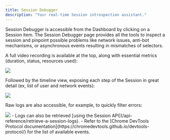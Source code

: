 ```yaml
---
title: Session Debugger
description: "Your real-time Session introspection assistant."
---
```


Session Debugger is accessible from the Dashboard by clicking on a Session item.
The Session Debugger page provides all the tools to inspect a session and
pinpoint possible problems like network issues, anti-bot mechanisms, or
asynchronous events resulting in mismatches of selectors.

A full video recording is available at the top, along with essential metrics
(duration, status, resources used):

<Frame>
  <img src="/images/session-debugger/video-and-metrics.png" />
</Frame>

Followed by the timeline view, exposing each step of the Session in great detail
(ex, list of user and network events):

<Frame>
  <img src="/images/session-debugger/timeline.png" />
</Frame>

Raw logs are also accessible, for example, to quickly filter errors:

<Frame>
  <img src="/images/session-debugger/logs.png" />
</Frame>

<Note>
  - Logs can also be retrieved [using the Session
  API](/api-reference/retrieve-a-session-logs). - Refer to the [Chrome DevTools
  Protocol documentation](https://chromedevtools.github.io/devtools-protocol/)
  for the list of available events.
</Note>
